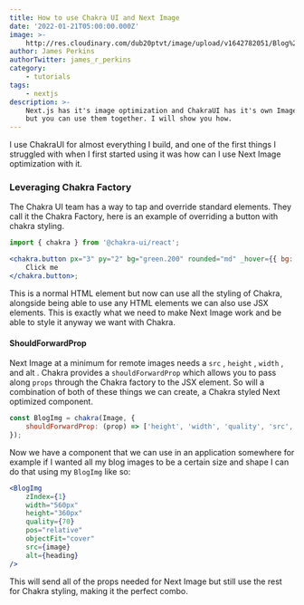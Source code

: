 ```yaml
---
title: How to use Chakra UI and Next Image
date: '2022-01-21T05:00:00.000Z'
image: >-
    http://res.cloudinary.com/dub20ptvt/image/upload/v1642782051/Blog%20Posts/pkitdslkh3dixmcw9fda.png
author: James Perkins
authorTwitter: james_r_perkins
category:
    - tutorials
tags:
    - nextjs
description: >-
    Next.js has it's image optimization and ChakraUI has it's own Image componet
    but you can use them together. I will show you how.
---
```


I use ChakraUI for almost everything I build, and one of the first things I struggled with when I first started using it was how can I use Next Image optimization with it.

### Leveraging Chakra Factory

The Chakra UI team has a way to tap and override standard elements. They call it the Chakra Factory, here is an example of overriding a button with chakra styling.

```jsx
import { chakra } from '@chakra-ui/react';

<chakra.button px="3" py="2" bg="green.200" rounded="md" _hover={{ bg: 'green.300' }}>
    Click me
</chakra.button>;
```

This is a normal HTML element but now can use all the styling of Chakra, alongside being able to use any HTML elements we can also use JSX elements. This is exactly what we need to make Next Image work and be able to style it anyway we want with Chakra.&#x20;

#### ShouldForwardProp&#x20;

Next Image at a minimum for remote images needs a `src` , `height` , `width` , and alt . Chakra provides a `shouldForwardProp` which allows you to pass along `props` through the Chakra factory to the JSX element. So will a combination of both of these things we can create, a Chakra styled Next optimized component.

```javascript
const BlogImg = chakra(Image, {
    shouldForwardProp: (prop) => ['height', 'width', 'quality', 'src', 'alt'].includes(prop)
});
```

Now we have a component that we can use in an application somewhere for example if I wanted all my blog images to be a certain size and shape I can do that using my `BlogImg` like so:

```jsx
<BlogImg
    zIndex={1}
    width="560px"
    height="360px"
    quality={70}
    pos="relative"
    objectFit="cover"
    src={image}
    alt={heading}
/>
```

This will send all of the props needed for Next Image but still use the rest for Chakra styling, making it the perfect combo.&#x20;

<newsletter />
